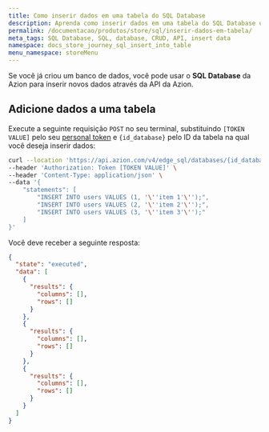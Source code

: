 ```yaml
---
title: Como inserir dados em uma tabela do SQL Database
description: Aprenda como inserir dados em uma tabela do SQL Database usando a API Azion.
permalink: /documentacao/produtos/store/sql/inserir-dados-em-tabela/
meta_tags: SQL Database, SQL, database, CRUD, API, insert data
namespace: docs_store_journey_sql_insert_into_table
menu_namespace: storeMenu
---
```


Se você já criou um banco de dados, você pode usar o **SQL Database** da Azion para inserir novos dados através da API da Azion.

## Adicione dados a uma tabela

Execute a seguinte requisição `POST` no seu terminal, substituindo `[TOKEN VALUE]` pelo seu [personal token](/pt-br/documentacao/produtos/guias/personal-tokens/) e `{id_database}` pelo ID da tabela na qual você deseja inserir dados:

```bash
curl --location 'https://api.azion.com/v4/edge_sql/databases/{id_database}/query' \
--header 'Authorization: Token [TOKEN VALUE]' \
--header 'Content-Type: application/json' \
--data '{
    "statements": [
        "INSERT INTO users VALUES (1, '\''item 1'\'');",
        "INSERT INTO users VALUES (2, '\''item 2'\'');",
        "INSERT INTO users VALUES (3, '\''item 3'\'');"
    ]
}'
```

Você deve receber a seguinte resposta:

```json
{
  "state": "executed",
  "data": [
    {
      "results": {
        "columns": [],
        "rows": []
      }
    },
    {
      "results": {
        "columns": [],
        "rows": []
      }
    },
    {
      "results": {
        "columns": [],
        "rows": []
      }
    }
  ]
}
```
